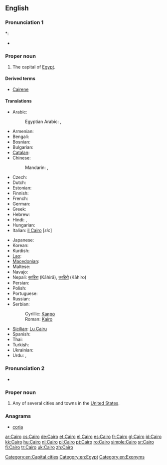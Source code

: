==English==
{{wikipedia}}

===Pronunciation 1===
{{rfc-pron-n|Pronunciation 1|lang=en}}
*: {{rhymes|aɪrəʊ}}
* {{homophones|chiro}}

===Proper noun===
{{en-proper noun}}

# The capital of [[Egypt]].

====Derived terms====
* [[Cairene]]

====Translations====
{{trans-top|capital of Egypt}}
* Arabic: {{t+|ar|القاهرة|f|alt=القاهِرة|tr=al-qaahira(t)}}
*: Egyptian Arabic: {{tø|arz|مصر|f|tr=maSr|sc=Arab|xs=Egyptian Arabic}} , {{tø|arz|القاهرة|f|tr=el qahera|sc=Arab}}
* Armenian: {{t-|hy|Կահիրե|tr=Kahire}}
* Bengali: {{t|bn|কায়রো|sc=Beng}}
* Bosnian: {{t-|bs|Kairo|m}}
* Bulgarian: {{t|bg|Кайро|tr=Kajro|sc=Cyrl}}
* [[Catalan]]: {{t|ca|Caire|m}}
* Chinese:
*: Mandarin: {{t|cmn|開羅|sc=Hani}}, {{t|cmn|开罗|tr=Kāiluó|sc=Hani}}
* Czech: {{t-|cs|Káhira|f}}
* Dutch: {{t|nl|Caïro|n}}
* Estonian: {{t+|et|Kairo}}
* Finnish: {{t+|fi|Kairo}}
* French: {{t+|fr|Le Caire|m}}
* German: {{t+|de|Kairo}}
* Greek: {{t+|el|Κάιρο|n|tr=Káiro}}
* Hebrew: {{t-|he|קהיר|tr=Kahīr}}
* Hindi: {{t|hi|क़ाहिरा|tr=Qāhirā|xs=Hindi}},  {{t|hi|क़ैरो|tr=Qéro|xs=Hindi}}
* Hungarian: {{t+|hu|Kairó}}
* Italian: [[il Cairo]] {{f}} [''sic'']
{{trans-mid}}
* Japanese: {{t-|ja|カイロ|tr=Kairo}}
* Korean: {{t|ko|카이로|tr=Kairo|sc=Kore}}
* Kurdish: {{t+|ku|Qahîre}}
* [[Lao]]: {{t-|lo|ເລີແກ|tr=Lœ̄kǣ|sc=Laoo|xs=Lao}}
* [[Macedonian]]: {{t-|mk|Каиро|n|tr=Káiro}}
* Maltese: {{t-|mt|il-Kajr|xs=Maltese}}
* Navajo: {{tø|nv|Kʼaiwo}}
* Nepali: [[काहिरा]] (Kāhirā), [[काहिरो]] (Kāhiro)
* Persian: {{t-|fa|قاهره|tr=Qāhere|xs=Persian}}
* Polish: {{t+|pl|Kair|m}}
* Portuguese: {{t+|pt|Cairo|m}}
* Russian: {{t-|ru|Каир|m|tr=Kaír}}
* Serbian:
*: Cyrillic: [[Каиро#Serbian|Каиро]] {{m}}
*: Roman: [[Kairo#Serbian|Kairo]] {{m}}
* [[Sicilian]]: [[Cairu|Lu Cairu]] {{m}}
* Spanish: {{t+|es|El Cairo|m}}
* Thai: {{t|th|ไคโ|tr=Khairō}}
* Turkish: {{t+|tr|Kahire}}
* Ukrainian: {{t|uk|Каїр|m|tr=Kajír|sc=Cyrl}}
* Urdu: {{t|ur|قائرہ|tr=Qāyra|xs=Urdu}},  {{t|ur|قاہرہ|tr=Qāhira|xs=Urdu}}
{{trans-bottom}}

{{wikipedia|Cairo, Illinois}}

===Pronunciation 2===
* {{IPA|/kɛroʊ/|/keɪroʊ/}}

===Proper noun===
{{en-proper noun}}

# Any of several cities and towns in the [[United States]].

===Anagrams===
* [[coria#English|coria]]

[[Category:en:Capital cities]]
[[Category:en:Egypt]]
[[Category:en:Exonyms]]

[[ar:Cairo]]
[[cs:Cairo]]
[[de:Cairo]]
[[et:Cairo]]
[[el:Cairo]]
[[es:Cairo]]
[[fr:Cairo]]
[[gl:Cairo]]
[[id:Cairo]]
[[kk:Cairo]]
[[hu:Cairo]]
[[nl:Cairo]]
[[pl:Cairo]]
[[pt:Cairo]]
[[ro:Cairo]]
[[simple:Cairo]]
[[sr:Cairo]]
[[fi:Cairo]]
[[tr:Cairo]]
[[uk:Cairo]]
[[zh:Cairo]]